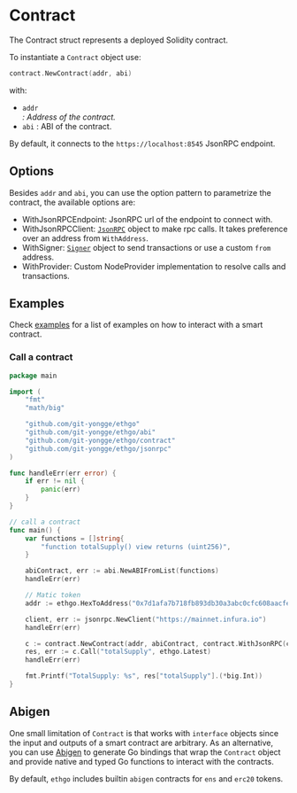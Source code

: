 

# Contract

The <GoDocLink href="contract#Contract">Contract</GoDocLink> struct represents a deployed Solidity contract.

To instantiate a `Contract` object use:

```go
contract.NewContract(addr, abi)
```

with:

- `addr` <Address/>: Address of the contract.
- `abi` <ABI/>: ABI of the contract.

By default, it connects to the `https://localhost:8545` JsonRPC endpoint.

## Options

Besides `addr` and `abi`, you can use the option pattern to parametrize the contract, the available options are:

- <GoDocLink href="contract#WithJsonRPCEndpoint">WithJsonRPCEndpoint</GoDocLink>: JsonRPC url of the endpoint to connect with.
- <GoDocLink href="contract#WithJsonRPCClient">WithJsonRPCClient</GoDocLink>: [`JsonRPC`](/jsonrpc) object to make rpc calls. It takes preference over an address from `WithAddress`.
- <GoDocLink href="contract#WithSigner">WithSigner</GoDocLink>: [`Signer`](/signers/signer) object to send transactions or use a custom `from` address.
- <GoDocLink href="contract#WithProvider">WithProvider</GoDocLink>: Custom <GoDocLink href="contract#NodeProvider">NodeProvider</GoDocLink> implementation to resolve calls and transactions.

## Examples

Check [examples](https://github.com/git-yongge/ethgo/tree/master/examples) for a list of examples on how to interact with a smart contract.

### Call a contract

```go
package main

import (
	"fmt"
	"math/big"

	"github.com/git-yongge/ethgo"
	"github.com/git-yongge/ethgo/abi"
	"github.com/git-yongge/ethgo/contract"
	"github.com/git-yongge/ethgo/jsonrpc"
)

func handleErr(err error) {
	if err != nil {
		panic(err)
	}
}

// call a contract
func main() {
	var functions = []string{
		"function totalSupply() view returns (uint256)",
	}

	abiContract, err := abi.NewABIFromList(functions)
	handleErr(err)

	// Matic token
	addr := ethgo.HexToAddress("0x7d1afa7b718fb893db30a3abc0cfc608aacfebb0")

	client, err := jsonrpc.NewClient("https://mainnet.infura.io")
	handleErr(err)

	c := contract.NewContract(addr, abiContract, contract.WithJsonRPC(client.Eth()))
	res, err := c.Call("totalSupply", ethgo.Latest)
	handleErr(err)

	fmt.Printf("TotalSupply: %s", res["totalSupply"].(*big.Int))
}
```

## Abigen

One small limitation of `Contract` is that works with `interface` objects since the input and outputs of a smart contract are arbitrary. As an alternative, you can use [Abigen](./cli/abigen) to generate Go bindings that wrap the `Contract` object and provide native and typed Go functions to interact with the contracts.

By default, `ethgo` includes builtin `abigen` contracts for `ens` and `erc20` tokens.
